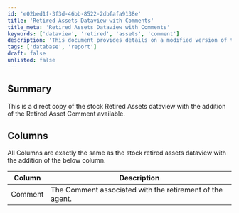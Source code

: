 ```yaml
---
id: 'e02bed1f-3f3d-46bb-8522-2dbfafa9138e'
title: 'Retired Assets Dataview with Comments'
title_meta: 'Retired Assets Dataview with Comments'
keywords: ['dataview', 'retired', 'assets', 'comment']
description: 'This document provides details on a modified version of the stock Retired Assets dataview, which now includes an additional column for comments associated with the retirement of agents.'
tags: ['database', 'report']
draft: false
unlisted: false
---
```

## Summary

This is a direct copy of the stock Retired Assets dataview with the addition of the Retired Asset Comment available.

## Columns

All Columns are exactly the same as the stock retired assets dataview with the addition of the below column.

| Column  | Description                                             |
|---------|---------------------------------------------------------|
| Comment | The Comment associated with the retirement of the agent.|












